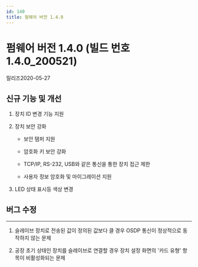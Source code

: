 ```yaml
---
id: 140
title: 펌웨어 버전 1.4.0
---
```


# 펌웨어 버전 1.4.0 (빌드 번호 1.4.0_200521)

릴리즈<Separator/>2020-05-27

## 신규 기능 및 개선

1. 장치 ID 변경 기능 지원

1. 장치 보안 강화

    - 보안 탬퍼 지원

    - 암호화 키 보안 강화

    - TCP/IP, RS-232, USB와 같은 통신을 통한 장치 접근 제한

    - 사용자 정보 암호화 및 마이그레이션 지원

1. LED 상태 표시등 색상 변경

## 버그 수정

---

<BugLists>

1. 슬레이브 장치로 전송된 값이 정의된 값보다 클 경우 OSDP 통신이 정상적으로 동작하지 않는 문제

1. 공장 초기 상태인 장치를 슬레이브로 연결할 경우 장치 설정 화면의 '카드 유형' 항목이 비활성화되는 문제

</BugLists>